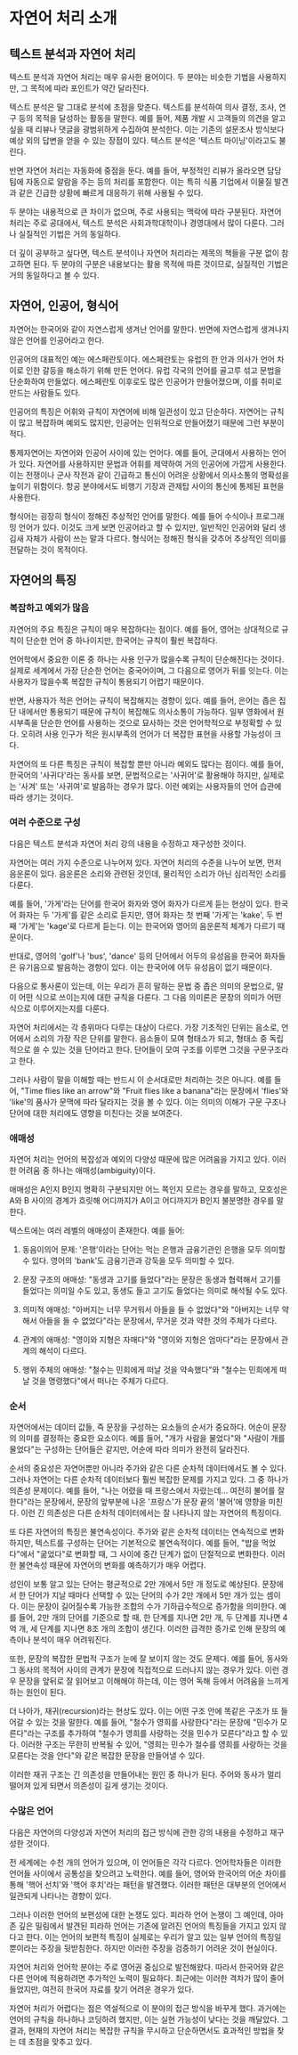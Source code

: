 # 자연어 처리 소개

## 텍스트 분석과 자연어 처리

텍스트 분석과 자연어 처리는 매우 유사한 용어이다. 두 분야는 비슷한 기법을 사용하지만, 그 목적에 따라 포인트가 약간 달라진다.

텍스트 분석은 말 그대로 분석에 초점을 맞춘다. 텍스트를 분석하여 의사 결정, 조사, 연구 등의 목적을 달성하는 활동을 말한다. 예를 들어, 제품 개발 시 고객들의 의견을 알고 싶을 때 리뷰나 댓글을 광범위하게 수집하여 분석한다. 이는 기존의 설문조사 방식보다 예상 외의 답변을 얻을 수 있는 장점이 있다. 텍스트 분석은 '텍스트 마이닝'이라고도 불린다.

반면 자연어 처리는 자동화에 중점을 둔다. 예를 들어, 부정적인 리뷰가 올라오면 담당 팀에 자동으로 알람을 주는 등의 처리를 포함한다. 이는 특히 식품 기업에서 이물질 발견과 같은 긴급한 상황에 빠르게 대응하기 위해 사용될 수 있다.

두 분야는 내용적으로 큰 차이가 없으며, 주로 사용되는 맥락에 따라 구분된다. 자연어 처리는 주로 공대에서, 텍스트 분석은 사회과학대학이나 경영대에서 많이 다룬다. 그러나 실질적인 기법은 거의 동일하다.

더 깊이 공부하고 싶다면, 텍스트 분석이나 자연어 처리라는 제목의 책들을 구분 없이 참고하면 된다. 두 분야의 구분은 내용보다는 활용 목적에 따른 것이므로, 실질적인 기법은 거의 동일하다고 볼 수 있다.

## 자연어, 인공어, 형식어

자연어는 한국어와 같이 자연스럽게 생겨난 언어를 말한다. 반면에 자연스럽게 생겨나지 않은 언어를 인공어라고 한다.

인공어의 대표적인 예는 에스페란토이다. 에스페란토는 유럽의 한 안과 의사가 언어 차이로 인한 갈등을 해소하기 위해 만든 언어다. 유럽 각국의 언어를 골고루 섞고 문법을 단순화하여 만들었다. 에스페란토 이후로도 많은 인공어가 만들어졌으며, 이를 취미로 만드는 사람들도 있다.

인공어의 특징은 어휘와 규칙이 자연어에 비해 일관성이 있고 단순하다. 자연어는 규칙이 많고 복잡하며 예외도 많지만, 인공어는 인위적으로 만들어졌기 때문에 그런 부분이 적다.

통제자연어는 자연어와 인공어 사이에 있는 언어다. 예를 들어, 군대에서 사용하는 언어가 있다. 자연어를 사용하지만 문법과 어휘를 제약하여 거의 인공어에 가깝게 사용한다. 이는 전쟁이나 군사 작전과 같이 긴급하고 통신이 어려운 상황에서 의사소통의 명확성을 높이기 위함이다. 항공 분야에서도 비행기 기장과 관제탑 사이의 통신에 통제된 표현을 사용한다.

형식어는 굉장히 형식이 정해진 추상적인 언어를 말한다. 예를 들어 수식이나 프로그래밍 언어가 있다. 이것도 크게 보면 인공어라고 할 수 있지만, 일반적인 인공어와 달리 생김새 자체가 사람이 쓰는 말과 다르다. 형식어는 정해진 형식을 갖추어 추상적인 의미를 전달하는 것이 목적이다.

## 자연어의 특징

### 복잡하고 예외가 많음

자연어의 주요 특징은 규칙이 매우 복잡하다는 점이다. 예를 들어, 영어는 상대적으로 규칙이 단순한 언어 중 하나이지만, 한국어는 규칙이 훨씬 복잡하다.

언어학에서 중요한 이론 중 하나는 사용 인구가 많을수록 규칙이 단순해진다는 것이다. 실제로 세계에서 가장 단순한 언어는 중국어이며, 그 다음으로 영어가 뒤를 잇는다. 이는 사용자가 많을수록 복잡한 규칙이 통용되기 어렵기 때문이다.

반면, 사용자가 적은 언어는 규칙이 복잡해지는 경향이 있다. 예를 들어, 은어는 좁은 집단 내에서만 통용되기 때문에 규칙이 복잡해도 의사소통이 가능하다. 일부 영화에서 원시부족을 단순한 언어를 사용하는 것으로 묘사하는 것은 언어학적으로 부정확할 수 있다. 오히려 사용 인구가 적은 원시부족의 언어가 더 복잡한 표현을 사용할 가능성이 크다.

자연어의 또 다른 특징은 규칙이 복잡할 뿐만 아니라 예외도 많다는 점이다. 예를 들어, 한국어의 '사귀다'라는 동사를 보면, 문법적으로는 '사귀어'로 활용해야 하지만, 실제로는 '사겨' 또는 '사귀여'로 발음하는 경우가 많다. 이런 예외는 사용자들의 언어 습관에 따라 생기는 것이다.

### 여러 수준으로 구성

다음은 텍스트 분석과 자연어 처리 강의 내용을 수정하고 재구성한 것이다.

자연어는 여러 가지 수준으로 나누어져 있다. 자연어 처리의 수준을 나누어 보면, 먼저 음운론이 있다. 음운론은 소리와 관련된 것인데, 물리적인 소리가 아닌 심리적인 소리를 다룬다.

예를 들어, '가게'라는 단어를 한국어 화자와 영어 화자가 다르게 듣는 현상이 있다. 한국어 화자는 두 '가게'를 같은 소리로 듣지만, 영어 화자는 첫 번째 '가게'는 'kake', 두 번째 '가게'는 'kage'로 다르게 듣는다. 이는 한국어와 영어의 음운론적 체계가 다르기 때문이다.

반대로, 영어의 'golf'나 'bus', 'dance' 등의 단어에서 어두의 유성음을 한국어 화자들은 유기음으로 발음하는 경향이 있다. 이는 한국어에 어두 유성음이 없기 때문이다.

다음으로 통사론이 있는데, 이는 우리가 흔히 말하는 문법 중 좁은 의미의 문법으로, 말이 어떤 식으로 쓰이는지에 대한 규칙을 다룬다. 그 다음 의미론은 문장의 의미가 어떤 식으로 이루어지는지를 다룬다.

자연어 처리에서는 각 층위마다 다루는 대상이 다르다. 가장 기초적인 단위는 음소로, 언어에서 소리의 가장 작은 단위를 말한다. 음소들이 모여 형태소가 되고, 형태소 중 독립적으로 쓸 수 있는 것을 단어라고 한다. 단어들이 모여 구조를 이루면 그것을 구문구조라고 한다.

그러나 사람이 말을 이해할 때는 반드시 이 순서대로만 처리하는 것은 아니다. 예를 들어, "Time flies like an arrow"와 "Fruit flies like a banana"라는 문장에서 'flies'와 'like'의 품사가 문맥에 따라 달라지는 것을 볼 수 있다. 이는 의미의 이해가 구문 구조나 단어에 대한 처리에도 영향을 미친다는 것을 보여준다.

### 애매성

자연어 처리는 언어의 복잡성과 예외의 다양성 때문에 많은 어려움을 가지고 있다. 이러한 어려움 중 하나는 애매성(ambiguity)이다. 

애매성은 A인지 B인지 명확히 구분되지만 어느 쪽인지 모르는 경우를 말하고, 모호성은 A와 B 사이의 경계가 흐릿해 어디까지가 A이고 어디까지가 B인지 불분명한 경우를 말한다.

텍스트에는 여러 레벨의 애매성이 존재한다. 예를 들어:

1. 동음이의어 문제: '은행'이라는 단어는 먹는 은행과 금융기관인 은행을 모두 의미할 수 있다. 영어의 'bank'도 금융기관과 강둑을 모두 의미할 수 있다.

2. 문장 구조의 애매성: "동생과 고기를 들었다"라는 문장은 동생과 협력해서 고기를 들었다는 의미일 수도 있고, 동생도 들고 고기도 들었다는 의미로 해석될 수도 있다.

3. 의미적 애매성: "아버지는 너무 무거워서 아들을 들 수 없었다"와 "아버지는 너무 약해서 아들을 들 수 없었다"라는 문장에서, 무거운 것과 약한 것의 주체가 다르다.

4. 관계의 애매성: "영이와 지형은 자매다"와 "영이와 지형은 엄마다"라는 문장에서 관계의 해석이 다르다.

5. 행위 주체의 애매성: "철수는 민희에게 떠날 것을 약속했다"와 "철수는 민희에게 떠날 것을 명령했다"에서 떠나는 주체가 다르다.

### 순서

자연어에서는 데이터 값들, 즉 문장을 구성하는 요소들의 순서가 중요하다. 어순이 문장의 의미를 결정하는 중요한 요소이다. 예를 들어, "개가 사람을 물었다"와 "사람이 개를 물었다"는 구성하는 단어들은 같지만, 어순에 따라 의미가 완전히 달라진다.

순서의 중요성은 자연어뿐만 아니라 주가와 같은 다른 순차적 데이터에서도 볼 수 있다. 그러나 자연어는 다른 순차적 데이터보다 훨씬 복잡한 문제를 가지고 있다. 그 중 하나가 의존성 문제이다. 예를 들어, "나는 어렸을 때 프랑스에서 자랐는데... 여전히 불어를 잘한다"라는 문장에서, 문장의 앞부분에 나온 '프랑스'가 문장 끝의 '불어'에 영향을 미친다. 이런 긴 의존성은 다른 순차적 데이터에서는 잘 나타나지 않는 자연어의 특징이다.

또 다른 자연어의 특징은 불연속성이다. 주가와 같은 순차적 데이터는 연속적으로 변화하지만, 텍스트를 구성하는 단어는 기본적으로 불연속적이다. 예를 들어, "밥을 먹었다"에서 "굶었다"로 변화할 때, 그 사이에 중간 단계가 없이 단절적으로 변화한다. 이러한 불연속성 때문에 자연어의 변화를 예측하기가 매우 어렵다.

성인이 보통 알고 있는 단어는 평균적으로 2만 개에서 5만 개 정도로 예상된다. 문장에서 한 단어가 지날 때마다 선택할 수 있는 단어의 수가 2만 개에서 5만 개가 있는 셈이다. 이는 문장이 길어질수록 가능한 조합의 수가 기하급수적으로 증가함을 의미한다. 예를 들어, 2만 개의 단어를 기준으로 할 때, 한 단계를 지나면 2만 개, 두 단계를 지나면 4억 개, 세 단계를 지나면 8조 개의 조합이 생긴다. 이러한 급격한 증가로 인해 문장의 예측이나 분석이 매우 어려워진다.

또한, 문장의 복잡한 문법적 구조가 눈에 잘 보이지 않는 것도 문제다. 예를 들어, 동사와 그 동사의 목적어 사이의 관계가 문장에 직접적으로 드러나지 않는 경우가 있다. 이런 경우 문장을 앞뒤로 잘 읽어보고 이해해야 하는데, 이는 영어 독해 등에서 어려움을 느끼게 하는 원인이 된다.

더 나아가, 재귀(recursion)라는 현상도 있다. 이는 어떤 구조 안에 똑같은 구조가 또 들어갈 수 있는 것을 말한다. 예를 들어, "철수가 영희를 사랑한다"라는 문장에 "민수가 모른다"라는 구조를 추가하여 "철수가 영희를 사랑하는 것을 민수가 모른다"라고 할 수 있다. 이러한 구조는 무한히 반복될 수 있어, "영희는 민수가 철수를 영희를 사랑하는 것을 모른다는 것을 안다"와 같은 복잡한 문장을 만들어낼 수 있다.

이러한 재귀 구조는 긴 의존성을 만들어내는 원인 중 하나가 된다. 주어와 동사가 멀리 떨어져 있게 되면서 의존성이 길게 생기는 것이다.

### 수많은 언어

다음은 자연어의 다양성과 자연어 처리의 접근 방식에 관한 강의 내용을 수정하고 재구성한 것이다.

전 세계에는 수천 개의 언어가 있으며, 이 언어들은 각각 다르다. 언어학자들은 이러한 언어들 사이에서 공통성을 찾으려고 노력한다. 예를 들어, 영어와 한국어의 어순 차이를 통해 '핵어 선치'와 '핵어 후치'라는 패턴을 발견했다. 이러한 패턴은 대부분의 언어에서 일관되게 나타나는 경향이 있다.

그러나 이러한 언어의 보편성에 대한 논쟁도 있다. 피라하 언어 논쟁이 그 예인데, 아마존 깊은 밀림에서 발견된 피라하 언어는 기존에 알려진 언어의 특징들을 가지고 있지 않다고 한다. 이는 언어의 보편적 특징이 실제로는 우리가 알고 있는 일부 언어의 특징일 뿐이라는 주장을 뒷받침한다. 하지만 이러한 주장을 검증하기 어려운 것이 현실이다.

자연어 처리와 언어학 분야는 주로 영어권 중심으로 발전해왔다. 따라서 한국어와 같은 다른 언어에 적용하려면 추가적인 노력이 필요하다. 최근에는 이러한 격차가 많이 줄어들었지만, 여전히 한국어 자료를 찾기 어려운 경우가 있다.

자연어 처리가 어렵다는 점은 역설적으로 이 분야의 접근 방식을 바꾸게 했다. 과거에는 언어의 규칙을 하나하나 코딩하려 했지만, 이는 실현 가능성이 낮다는 것을 깨달았다. 그 결과, 현재의 자연어 처리는 복잡한 규칙을 무시하고 단순하면서도 효과적인 방법을 찾는 데 초점을 맞추고 있다.


